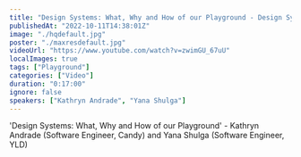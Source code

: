 ```yaml
---
title: "Design Systems: What, Why and How of our Playground - Design Systems London #2 - September 2022"
publishedAt: "2022-10-11T14:38:01Z"
image: "./hqdefault.jpg"
poster: "./maxresdefault.jpg"
videoUrl: "https://www.youtube.com/watch?v=zwimGU_67uU"
localImages: true
tags: ["Playground"]
categories: ["Video"]
duration: "0:17:00"
ignore: false
speakers: ["Kathryn Andrade", "Yana Shulga"]
---
```


'Design Systems: What, Why and How of our Playground' - Kathryn Andrade (Software Engineer, Candy) and Yana Shulga (Software Engineer, YLD)
